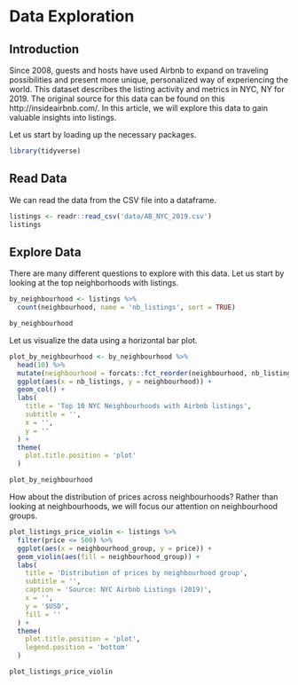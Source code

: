 # Data Exploration

## Introduction

Since 2008, guests and hosts have used Airbnb to expand on traveling possibilities and present more unique, personalized way of experiencing the world. This dataset describes the listing activity and metrics in NYC, NY for 2019. The original source for this data can be found on this http://insideairbnb.com/. In this article, we will explore this data to gain valuable insights into listings.

Let us start by loading up the necessary packages.

```r
library(tidyverse)
```

## Read Data

We can read the data from the CSV file into a dataframe.

```r
listings <- readr::read_csv('data/AB_NYC_2019.csv')
listings
```

## Explore Data

There are many different questions to explore with this data. Let us start by looking at the top neighborhoods with listings.

```r
by_neighbourhood <- listings %>%
  count(neighbourhood, name = 'nb_listings', sort = TRUE)

by_neighbourhood
```
Let us visualize the data using a horizontal bar plot.

```r
plot_by_neighbourhood <- by_neighbourhood %>%
  head(10) %>%
  mutate(neighbourhood = forcats::fct_reorder(neighbourhood, nb_listings)) %>%
  ggplot(aes(x = nb_listings, y = neighbourhood)) +
  geom_col() +
  labs(
    title = 'Top 10 NYC Neighbourhoods with Airbnb listings',
    subtitle = '',
    x = '',
    y = ''
  ) +
  theme(
    plot.title.position = 'plot'
  )

plot_by_neighbourhood
```

How about the distribution of prices across neighbourhoods? Rather than looking at neighbourhoods, we will focus our attention on neighbourhood groups.

```r
plot_listings_price_violin <- listings %>%
  filter(price <= 500) %>%
  ggplot(aes(x = neighbourhood_group, y = price)) +
  geom_violin(aes(fill = neighbourhood_group)) +
  labs(
    title = 'Distribution of prices by neighbourhood group',
    subtitle = '',
    caption = 'Source: NYC Airbnb Listings (2019)',
    x = '',
    y = '$USD',
    fill = ''
  ) +
  theme(
    plot.title.position = 'plot',
    legend.position = 'bottom'
  )

plot_listings_price_violin
```
